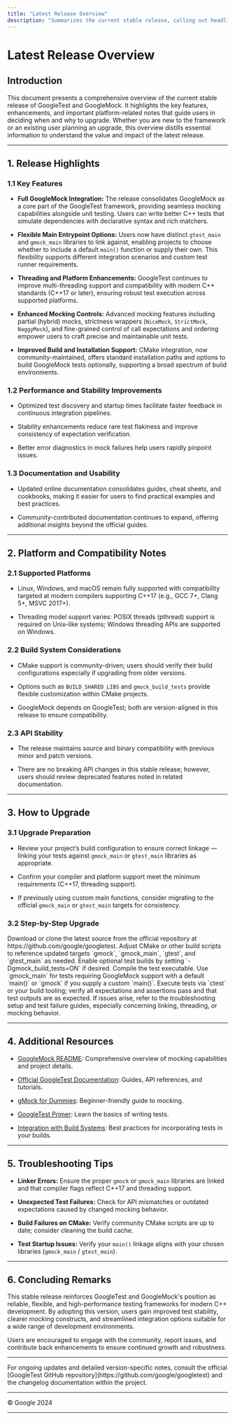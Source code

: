 ```yaml
---
title: "Latest Release Overview"
description: "Summarizes the current stable release, calling out headline features, enhancements, and platform notes. Ideal for users deciding when or why to upgrade."
---
```


# Latest Release Overview

## Introduction

This document presents a comprehensive overview of the current stable release of GoogleTest and GoogleMock. It highlights the key features, enhancements, and important platform-related notes that guide users in deciding when and why to upgrade. Whether you are new to the framework or an existing user planning an upgrade, this overview distills essential information to understand the value and impact of the latest release.

---

## 1. Release Highlights

### 1.1 Key Features

- **Full GoogleMock Integration:**
  The release consolidates GoogleMock as a core part of the GoogleTest framework, providing seamless mocking capabilities alongside unit testing. Users can write better C++ tests that simulate dependencies with declarative syntax and rich matchers.

- **Flexible Main Entrypoint Options:**
  Users now have distinct `gtest_main` and `gmock_main` libraries to link against, enabling projects to choose whether to include a default `main()` function or supply their own. This flexibility supports different integration scenarios and custom test runner requirements.

- **Threading and Platform Enhancements:**
  GoogleTest continues to improve multi-threading support and compatibility with modern C++ standards (C++17 or later), ensuring robust test execution across supported platforms.

- **Enhanced Mocking Controls:**
  Advanced mocking features including partial (hybrid) mocks, strictness wrappers (`NiceMock`, `StrictMock`, `NaggyMock`), and fine-grained control of call expectations and ordering empower users to craft precise and maintainable unit tests.

- **Improved Build and Installation Support:**
  CMake integration, now community-maintained, offers standard installation paths and options to build GoogleMock tests optionally, supporting a broad spectrum of build environments.

### 1.2 Performance and Stability Improvements

- Optimized test discovery and startup times facilitate faster feedback in continuous integration pipelines.

- Stability enhancements reduce rare test flakiness and improve consistency of expectation verification.

- Better error diagnostics in mock failures help users rapidly pinpoint issues.

### 1.3 Documentation and Usability

- Updated online documentation consolidates guides, cheat sheets, and cookbooks, making it easier for users to find practical examples and best practices.

- Community-contributed documentation continues to expand, offering additional insights beyond the official guides.

---

## 2. Platform and Compatibility Notes

### 2.1 Supported Platforms

- Linux, Windows, and macOS remain fully supported with compatibility targeted at modern compilers supporting C++17 (e.g., GCC 7+, Clang 5+, MSVC 2017+).

- Threading model support varies: POSIX threads (pthread) support is required on Unix-like systems; Windows threading APIs are supported on Windows.

### 2.2 Build System Considerations

- CMake support is community-driven; users should verify their build configurations especially if upgrading from older versions.

- Options such as `BUILD_SHARED_LIBS` and `gmock_build_tests` provide flexible customization within CMake projects.

- GoogleMock depends on GoogleTest; both are version-aligned in this release to ensure compatibility.

### 2.3 API Stability

- The release maintains source and binary compatibility with previous minor and patch versions.

- There are no breaking API changes in this stable release; however, users should review deprecated features noted in related documentation.

---

## 3. How to Upgrade

### 3.1 Upgrade Preparation

- Review your project’s build configuration to ensure correct linkage — linking your tests against `gmock_main` or `gtest_main` libraries as appropriate.

- Confirm your compiler and platform support meet the minimum requirements (C++17, threading support).

- If previously using custom main functions, consider migrating to the official `gmock_main` or `gtest_main` targets for consistency.

### 3.2 Step-by-Step Upgrade

<Steps>
  <Step title="Obtain the Latest Release">
    Download or clone the latest source from the official repository at https://github.com/google/googletest.
  </Step>

  <Step title="Update Build Scripts">
    Adjust CMake or other build scripts to reference updated targets `gmock`, `gmock_main`, `gtest`, and `gtest_main` as needed. Enable optional test builds by setting `-Dgmock_build_tests=ON` if desired.
  </Step>

  <Step title="Rebuild Your Test Binaries">
    Compile the test executable. Use `gmock_main` for tests requiring GoogleMock support with a default `main()` or `gmock` if you supply a custom `main()`.
  </Step>

  <Step title="Run and Validate Tests">
    Execute tests via `ctest` or your build tooling; verify all expectations and assertions pass and that test outputs are as expected.
  </Step>

  <Step title="Consult Troubleshooting Documentation">
    If issues arise, refer to the troubleshooting setup and test failure guides, especially concerning linking, threading, or mocking behavior.
  </Step>
</Steps>

---

## 4. Additional Resources

- [GoogleMock README](https://github.com/google/googletest/blob/main/googlemock/README.md): Comprehensive overview of mocking capabilities and project details.

- [Official GoogleTest Documentation](https://google.github.io/googletest/): Guides, API references, and tutorials.

- [gMock for Dummies](https://google.github.io/googletest/gmock_for_dummies.html): Beginner-friendly guide to mocking.

- [GoogleTest Primer](https://google.github.io/googletest/primer.html): Learn the basics of writing tests.

- [Integration with Build Systems](https://google.github.io/googletest/integration-build-systems.html): Best practices for incorporating tests in your builds.

---

## 5. Troubleshooting Tips

- **Linker Errors:** Ensure the proper `gmock` or `gmock_main` libraries are linked and that compiler flags reflect C++17 and threading support.

- **Unexpected Test Failures:** Check for API mismatches or outdated expectations caused by changed mocking behavior.

- **Build Failures on CMake:** Verify community CMake scripts are up to date; consider cleaning the build cache.

- **Test Startup Issues:** Verify your `main()` linkage aligns with your chosen libraries (`gmock_main` / `gtest_main`).

---

## 6. Concluding Remarks

This stable release reinforces GoogleTest and GoogleMock's position as reliable, flexible, and high-performance testing frameworks for modern C++ development. By adopting this version, users gain improved test stability, clearer mocking constructs, and streamlined integration options suitable for a wide range of development environments.

Users are encouraged to engage with the community, report issues, and contribute back enhancements to ensure continued growth and robustness.

---

<Check>
For ongoing updates and detailed version-specific notes, consult the official [GoogleTest GitHub repository](https://github.com/google/googletest) and the changelog documentation within the project.
</Check>

---

© Google 2024

---